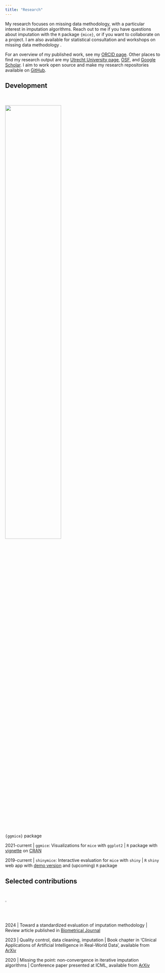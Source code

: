 ```yaml
---
title: "Research"
---
```


<link rel=stylesheet href="https://cdnjs.cloudflare.com/ajax/libs/font-awesome/6.7.2/css/all.min.css">


My research focuses on missing data methodology, with a particular interest in imputation algorithms. Reach out to me if you have questions about imputation with the `R` package `{mice}`, or if you want to collaborate on a project. I am also available for statistical consultation and workshops on missing data methodology <a href=mailto:h.i.oberman@uu.nl class="fa fa-envelope"></a>.

For an overview of my published work, see my [ORCID page](https://orcid.org/0000-0003-3276-2141). Other places to find my research output are my [Utrecht University page](https://www.uu.nl/staff/HIOberman), [OSF](https://osf.io/d8c5f/), and [Google Scholar](https://scholar.google.nl/citations?user=myLQXrEAAAAJ). I aim to work open source and make my research repositories available on [GitHub](https://github.com/hanneoberman).


## Development

:::{.column-margin}
<br> <br> 
![](images/ggmice_logo.png){width=60%} 
<br> <br> 
`{ggmice}` package
:::

2021-current \| `ggmice`: Visualizations for `mice` with `ggplot2` \| `R` package with [vignette](https://amices.org/ggmice/) on [CRAN](https://CRAN.R-project.org/package=ggmice)

2019-current \| `shinymice`: Interactive evaluation for `mice` with `shiny` \| `R` `shiny` web app with [demo version](https://hanneoberman.shinyapps.io/shinymice-demo/) and (upcoming) `R` package

## Selected contributions

:::{.column-margin}
<br> <br> 
![](images/pixel.png){width=1%} 
<br> <br> 
:::

2024 \| Toward a standardized evaluation of imputation methodology \| Review article published in [Biometrical Journal](https://doi.org/10.1002/bimj.202200107)

2023 \| Quality control, data cleaning, imputation \| Book chapter in 'Clinical Applications
of Artificial Intelligence in Real-World Data', available from [ArXiv](https://doi.org/10.48550/arXiv.2110.15877)

2020 \| Missing the point: non-convergence in iterative imputation algorithms \| Conference paper presented at ICML, available from [ArXiv](https://doi.org/10.48550/arXiv.2110.11951)
